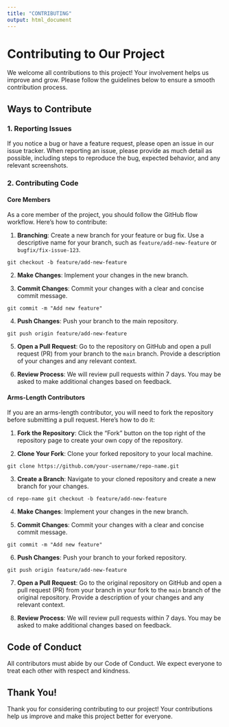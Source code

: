 ```yaml
---
title: "CONTRIBUTING"
output: html_document
---
```


# Contributing to Our Project

We welcome all contributions to this project! Your involvement helps us improve and grow. Please follow the guidelines below to ensure a smooth contribution process.

## Ways to Contribute

### 1. Reporting Issues

If you notice a bug or have a feature request, please open an issue in our issue tracker. When reporting an issue, please provide as much detail as possible, including steps to reproduce the bug, expected behavior, and any relevant screenshots.

### 2. Contributing Code

#### Core Members

As a core member of the project, you should follow the GitHub flow workflow. Here’s how to contribute:

1. **Branching**: Create a new branch for your feature or bug fix. Use a descriptive name for your branch, such as `feature/add-new-feature` or `bugfix/fix-issue-123`.

``` git checkout -b feature/add-new-feature ```

2. **Make Changes**: Implement your changes in the new branch.

3. **Commit Changes**: Commit your changes with a clear and concise commit message.

``` git commit -m "Add new feature" ```


4. **Push Changes**: Push your branch to the main repository.

``` git push origin feature/add-new-feature ```


5. **Open a Pull Request**: Go to the repository on GitHub and open a pull request (PR) from your branch to the `main` branch. Provide a description of your changes and any relevant context.

6. **Review Process**: We will review pull requests within 7 days. You may be asked to make additional changes based on feedback.

#### Arms-Length Contributors

If you are an arms-length contributor, you will need to fork the repository before submitting a pull request. Here’s how to do it:

1. **Fork the Repository**: Click the "Fork" button on the top right of the repository page to create your own copy of the repository.

2. **Clone Your Fork**: Clone your forked repository to your local machine.

```git clone https://github.com/your-username/repo-name.git```


3. **Create a Branch**: Navigate to your cloned repository and create a new branch for your changes.

``` cd repo-name git checkout -b feature/add-new-feature ```

4. **Make Changes**: Implement your changes in the new branch.

5. **Commit Changes**: Commit your changes with a clear and concise commit message.

``` git commit -m "Add new feature" ```

6. **Push Changes**: Push your branch to your forked repository.

``` git push origin feature/add-new-feature ```

7. **Open a Pull Request**: Go to the original repository on GitHub and open a pull request (PR) from your branch in your fork to the `main` branch of the original repository. Provide a description of your changes and any relevant context.

8. **Review Process**: We will review pull requests within 7 days. You may be asked to make additional changes based on feedback.

## Code of Conduct

All contributors must abide by our Code of Conduct. We expect everyone to treat each other with respect and kindness.

## Thank You!

Thank you for considering contributing to our project! Your contributions help us improve and make this project better for everyone.



